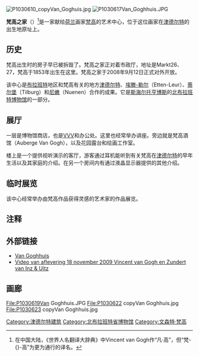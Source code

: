 {{noteTA
|T=zh-cn:梵高之家; zh-tw:梵谷之家; zh-hk:梵谷之家;
|1=zh-cn:文森特; zh-tw:文森; zh-hk:文森;
|2=zh-cn:梵高; zh-tw:梵谷; zh-hk:梵谷;
}}
[[File:P1030610_copyVan_Goghuis.jpg|thumb]]
[[File:P1030617Van_Goghhuis.JPG|thumb]]

'''梵高之家'''（{{lang-nl|Vincent van GoghHuis}}）<ref>在中国大陆，《世界人名翻译大辞典》中Vincent van Gogh作“凡·高”，但“梵-{}-高”为更为通行的译名。</ref>是一家献给[[荷兰|荷兰]]画家[[梵高|梵高]]的艺术中心，位于这位画家在[[津德尔特|津德尔特]]的出生地原址上。

==历史==
梵高出生时的房子早已被拆毁了。梵高之家正对着市政厅，地址是Markt26、27，梵高于1853年出生在这里。梵高之家于2008年9月12日正式对外开放。

该中心是[[布拉班特|布拉班特]]地区和梵高有关的地方[[津德尔特|津德尔特]]、[[埃滕-勒尔|埃滕-勒尔]]（Etten-Leur）、[[蒂尔堡|蒂尔堡]]（Tilburg）和[[尼嫩|尼嫩]]（Nuenen）合作的成果。它是[[斯海尔托亨博斯|斯海尔托亨博斯]]的[[北布拉班特博物馆|北布拉班特博物馆]]的一部分。

==展厅==
一层是博物馆商店，也是[[VVV|VVV]]和办公处。这里也经常举办讲座。旁边就是梵高酒馆（Auberge Van Gogh），以及花园露台和绘画工作室。

楼上是一个提供视听演示的客厅，游客通过耳机能听到有关梵高在[[津德尔特|津德尔特]]的早年生活以及其家庭的介绍。在另一个房间内有通过液晶显示器提供的其他介绍。

==临时展览==
该中心经常举办由梵高作品获得灵感的艺术家的作品展览。

==注释==
{{reflist}}

==外部链接==
* [http://www.vangoghhuis.com/ Van Goghhuis] {{Wayback|url=http://www.vangoghhuis.com/ |date=20110810224503 }}
* [https://web.archive.org/web/20090918163519/http://www.uitinbrabant.nl/uib/inzenuitz/site Video van aflevering 18 november 2009 Vincent van Gogh en Zundert van Inz & Uitz]

==画廊==
<gallery>
File:P1030619Van Goghhuis.JPG
File:P1030622 copyVan Goghhuis.jpg
File:P1030623 copyVan Goghhuis.jpg
</gallery>

{{commonscat|Van Goghhuis}}

{{Coord|51|28|21|N|4|39|54|E|display=title}}

[[Category:津德尔特建筑|Category:津德尔特建筑]]
[[Category:北布拉班特省博物馆|Category:北布拉班特省博物馆]]
[[Category:文森特·梵高|Category:文森特·梵高]]